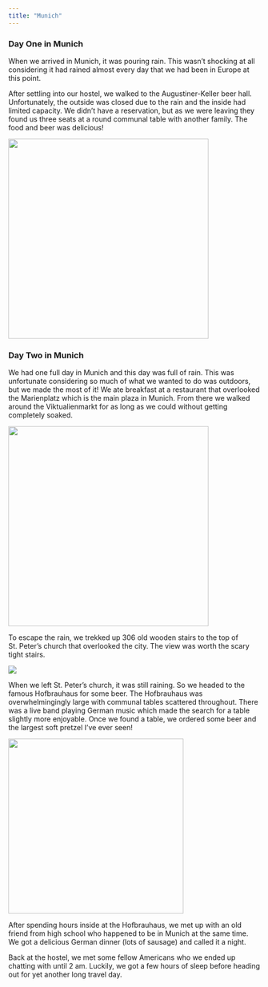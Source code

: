 ```yaml
---
title: "Munich"
---
```


### Day One in Munich

When we arrived in Munich, it was pouring rain. This wasn't shocking at all considering it had rained almost every day that we had been in Europe at this point.

After settling into our hostel, we walked to the Augustiner-Keller beer hall. Unfortunately, the outside was closed due to the rain and the inside had limited capacity. We didn't have a reservation, but as we were leaving they found us three seats at a round communal table with another family. The food and beer was delicious!

![](images/Munich2.png){fig-align="center" width="400"}

### Day Two in Munich

We had one full day in Munich and this day was full of rain. This was unfortunate considering so much of what we wanted to do was outdoors, but we made the most of it! We ate breakfast at a restaurant that overlooked the Marienplatz which is the main plaza in Munich. From there we walked around the Viktualienmarkt for as long as we could without getting completely soaked.

![](images/Munich7.png){fig-align="center" width="400"}

To escape the rain, we trekked up 306 old wooden stairs to the top of St. Peter's church that overlooked the city. The view was worth the scary tight stairs.

![](images/MunichCollage-01.png)

When we left St. Peter's church, it was still raining. So we headed to the famous Hofbrauhaus for some beer. The Hofbrauhaus was overwhelmingingly large with communal tables scattered throughout. There was a live band playing German music which made the search for a table slightly more enjoyable. Once we found a table, we ordered some beer and the largest soft pretzel I've ever seen!

![](images/Munich6.png){fig-align="center" width="350"}

After spending hours inside at the Hofbrauhaus, we met up with an old friend from high school who happened to be in Munich at the same time. We got a delicious German dinner (lots of sausage) and called it a night.

Back at the hostel, we met some fellow Americans who we ended up chatting with until 2 am. Luckily, we got a few hours of sleep before heading out for yet another long travel day.
